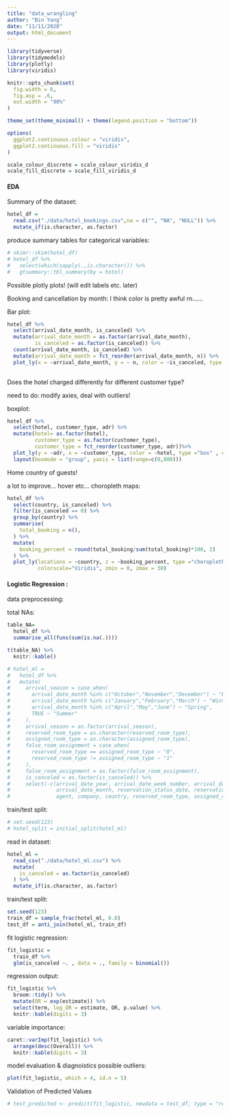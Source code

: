 ```yaml
---
title: "data_wrangling"
author: "Bin Yang"
date: "11/11/2020"
output: html_document
---
```


```r
library(tidyverse)
library(tidymodels)
library(plotly)
library(viridis)

knitr::opts_chunk$set(
  fig.width = 6,
  fig.asp = .6,
  out.width = "90%"
)

theme_set(theme_minimal() + theme(legend.position = "bottom"))

options(
  ggplot2.continuous.colour = "viridis",
  ggplot2.continuous.fill = "viridis"
)

scale_colour_discrete = scale_colour_viridis_d
scale_fill_discrete = scale_fill_viridis_d
```

#### EDA
Summary of the dataset:  

```r
hotel_df = 
  read.csv("./data/hotel_bookings.csv",na = c("", "NA", "NULL")) %>% 
  mutate_if(is.character, as.factor)
```
  

  
produce summary tables for categorical variables:  

```r
# skimr::skim(hotel_df)
# hotel_df %>% 
#   select(which(sapply(.,is.character))) %>% 
#   gtsummary::tbl_summary(by = hotel)
```

Possible plotly plots! (will edit labels etc. later)

Booking and cancellation by month:   I think color is pretty awful rn......

Bar plot:  
```r
hotel_df %>% 
  select(arrival_date_month, is_canceled) %>% 
  mutate(arrival_date_month = as.factor(arrival_date_month),
         is_canceled = as.factor(is_canceled)) %>% 
  count(arrival_date_month, is_canceled) %>% 
  mutate(arrival_date_month = fct_reorder(arrival_date_month, n)) %>% 
  plot_ly(x = ~arrival_date_month, y = ~ n, color = ~is_canceled, type ="bar", colors = "viridis")
  
```

Does the hotel charged differently for different customer type?   

need to do: modify axies, deal with outliers! 

boxplot:   
```r
hotel_df %>% 
  select(hotel, customer_type, adr) %>% 
  mutate(hotel= as.factor(hotel), 
         customer_type = as.factor(customer_type),
         customer_type = fct_reorder(customer_type, adr))%>%
  plot_ly(y = ~adr, x = ~customer_type, color = ~hotel, type ="box" , colors = "viridis") %>% 
  layout(boxmode = "group", yaxis = list(range=c(0,800)))
```

Home country of guests! 

a lot to improve... hover etc...
choropleth maps:  
```r
hotel_df %>% 
  select(country, is_canceled) %>% 
  filter(is_canceled == 0) %>% 
  group_by(country) %>% 
  summarise(
    total_booking = n(),
  ) %>% 
  mutate(
    booking_percent = round(total_booking/sum(total_booking)*100, 2)
  ) %>% 
  plot_ly(locations = ~country, z = ~booking_percent, type ="choropleth",
          colorscale="Viridis", zmin = 0, zmax = 30)
```

#### Logistic Regression :    

data preprocessing:  

total NAs:  
```r
table_NA=
  hotel_df %>% 
  summarise_all(funs(sum(is.na(.))))

t(table_NA) %>% 
  knitr::kable()
```

```r
# hotel_ml = 
#   hotel_df %>% 
#   mutate(
#     arrival_season = case_when(
#       arrival_date_month %in% c("October","November","December") ~ "Fall",
#       arrival_date_month %in% c("January","February","March") ~ "Winter",
#       arrival_date_month %in% c("April","May","June") ~ "Spring",
#       TRUE ~ "Summer"
#     ),
#     arrival_season = as.factor(arrival_season),
#     reserved_room_type = as.character(reserved_room_type),
#     assigned_room_type = as.character(assigned_room_type),
#     false_room_assignment = case_when(
#       reserved_room_type == assigned_room_type ~ "0",
#       reserved_room_type != assigned_room_type ~ "1"
#     ),
#     false_room_assignment = as.factor(false_room_assignment),
#     is_canceled = as.factor(is_canceled)) %>% 
#     select(-c(arrival_date_year, arrival_date_week_number, arrival_date_day_of_month,
#               arrival_date_month, reservation_status_date, reservation_status, 
#               agent, company, country, reserved_room_type, assigned_room_type)) 
```


train/test split:  
```r
# set.seed(123)
# hotel_split = initial_split(hotel_ml)
```

read in dataset:
```r
hotel_ml = 
  read_csv("./data/hotel_ml.csv") %>% 
  mutate(
    is_canceled = as.factor(is_canceled)
  ) %>% 
  mutate_if(is.character, as.factor)
```

train/test split:
```r
set.seed(123)
train_df = sample_frac(hotel_ml, 0.8)
test_df = anti_join(hotel_ml, train_df)
```

fit logistic regression: 
```r
fit_logistic = 
  train_df %>% 
  glm(is_canceled ~. , data = ., family = binomial())
```

regression output:
```r
fit_logistic %>% 
  broom::tidy() %>% 
  mutate(OR = exp(estimate)) %>%
  select(term, log_OR = estimate, OR, p.value) %>% 
  knitr::kable(digits = 3)
```

variable importance:
```r
caret::varImp(fit_logistic) %>% 
  arrange(desc(Overall)) %>% 
  knitr::kable(digits = 3)
```
model evaluation & diagnoistics 
possible outliers:
```r
plot(fit_logistic, which = 4, id.n = 5)
```

Validation of Predicted Values
```r
# test_predicted <- predict(fit_logistic, newdata = test_df, type = "response")
```

